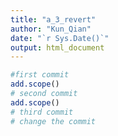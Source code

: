 ```yaml
---
title: "a_3_revert"
author: "Kun_Qian"
date: "`r Sys.Date()`"
output: html_document
---
```

```r
#first commit
add.scope()
# second commit
add.scope()
# third commit
# change the commit
```



